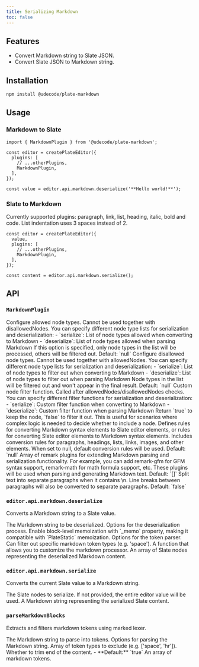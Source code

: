 ```yaml
---
title: Serializing Markdown
toc: false
---
```


<ComponentPreview name="markdown-demo" />

<PackageInfo>

## Features

- Convert Markdown string to Slate JSON.
- Convert Slate JSON to Markdown string.

</PackageInfo>

## Installation

```bash
npm install @udecode/plate-markdown
```

## Usage

### Markdown to Slate

```tsx
import { MarkdownPlugin } from '@udecode/plate-markdown';

const editor = createPlateEditor({ 
  plugins: [
    // ...otherPlugins,
    MarkdownPlugin,
  ],
});

const value = editor.api.markdown.deserialize('**Hello world!**');
```

<ComponentPreview name="markdown-to-slate-demo" />

### Slate to Markdown

Currently supported plugins: paragraph, link, list, heading, italic, bold and code.
List indentation uses 3 spaces instead of 2.

```tsx
const editor = createPlateEditor({ 
  value,
  plugins: [
    // ...otherPlugins,
    MarkdownPlugin,
  ],
});

const content = editor.api.markdown.serialize();
```

## API

### `MarkdownPlugin`

<API name="MarkdownPlugin">
<APIOptions>
  <APIItem name="allowedNodes" type="{ serialize?: string[]; deserialize?: string[] } | null">
    Configure allowed node types. Cannot be used together with disallowedNodes. You can specify different node type lists for serialization and deserialization:
    - `serialize`: List of node types allowed when converting to Markdown
    - `deserialize`: List of node types allowed when parsing Markdown
    If this option is specified, only node types in the list will be processed, others will be filtered out.
    Default: `null`
  </APIItem>
  <APIItem name="disallowedNodes" type="{ serialize?: string[]; deserialize?: string[] } | null">
    Configure disallowed node types. Cannot be used together with allowedNodes. You can specify different node type lists for serialization and deserialization:
    - `serialize`: List of node types to filter out when converting to Markdown
    - `deserialize`: List of node types to filter out when parsing Markdown
    Node types in the list will be filtered out and won't appear in the final result.
    Default: `null`
  </APIItem>
  <APIItem name="allowNode" type="{ serialize?: (node: any) => boolean; deserialize?: (node: any) => boolean }">
    Custom node filter function. Called after allowedNodes/disallowedNodes checks. You can specify different filter functions for serialization and deserialization:
    - `serialize`: Custom filter function when converting to Markdown
    - `deserialize`: Custom filter function when parsing Markdown
    Return `true` to keep the node, `false` to filter it out.
    This is useful for scenarios where complex logic is needed to decide whether to include a node.
  </APIItem>
  <APIItem name="nodes" type="Nodes | null">
    Defines rules for converting Markdown syntax elements to Slate editor elements, or rules for converting Slate editor elements to Markdown syntax elements. Includes conversion rules for paragraphs, headings, lists, links, images, and other elements. When set to null, default conversion rules will be used.
    Default: `null`
  </APIItem>
  <APIItem name="remarkPlugins" type="Plugin[]">
    Array of remark plugins for extending Markdown parsing and serialization functionality. For example, you can add remark-gfm for GFM syntax support, remark-math for math formula support, etc. These plugins will be used when parsing and generating Markdown text.
    Default: `[]`
  </APIItem>
  <APIItem name="splitLineBreaks" type="boolean" optional>
    Split text into separate paragraphs when it contains \n. Line breaks between paragraphs will also be converted to separate paragraphs.
    Default: `false`
  </APIItem>
</APIOptions>
</API>

### `editor.api.markdown.deserialize`

Converts a Markdown string to a Slate value.

<API name="deserialize">
<APIParameters>
  <APIItem name="markdown" type="string">
    The Markdown string to be deserialized.
  </APIItem>
  <APIItem name="options" type="DeserializeMdOptions" optional>
    Options for the deserialization process.
  </APIItem>
</APIParameters>

<APIOptions type="object">
      <APIItem name="memoize" type="boolean" optional>
        Enable block-level memoization with `_memo` property, making it compatible with `PlateStatic` memoization.
      </APIItem>
      <APIItem name="parser" type="ParseMarkdownBlocksOptions" optional>
        Options for the token parser. Can filter out specific markdown token types (e.g. 'space').
      </APIItem>
      <APIItem name="processor" type="(processor: Processor) => Processor" optional>
        A function that allows you to customize the markdown processor.
      </APIItem>
    </APIOptions>
    
<APIReturns type="Descendant[]">
    An array of Slate nodes representing the deserialized Markdown content.
</APIReturns>
</API>

### `editor.api.markdown.serialize`

Converts the current Slate value to a Markdown string.

<API name="serialize">
<APIOptions type="SerializeMarkdownOptions">
  <APIItem name="value" type="Descendant[]" optional>
    The Slate nodes to serialize. If not provided, the entire editor value will be used.
  </APIItem>
</APIOptions>

<APIReturns type="string">
  A Markdown string representing the serialized Slate content.
</APIReturns>
</API>

### `parseMarkdownBlocks`

Extracts and filters markdown tokens using marked lexer.

<API name="parseMarkdownBlocks">
<APIParameters>
  <APIItem name="markdown" type="string">
    The Markdown string to parse into tokens.
  </APIItem>
  <APIItem name="options" type="ParseMarkdownBlocksOptions" optional>
    Options for parsing the Markdown string.
  </APIItem>
</APIParameters>

<APIOptions type="ParseMarkdownBlocksOptions">
  <APIItem name="exclude" type="string[]" optional>
    Array of token types to exclude (e.g. ['space', 'hr']).
  </APIItem>
  <APIItem name="trim" type="boolean" optional>
    Whether to trim end of the content.
    - **Default:** `true`
  </APIItem>
</APIOptions>

<APIReturns type="Token[]">
  An array of markdown tokens.
</APIReturns>
</API>